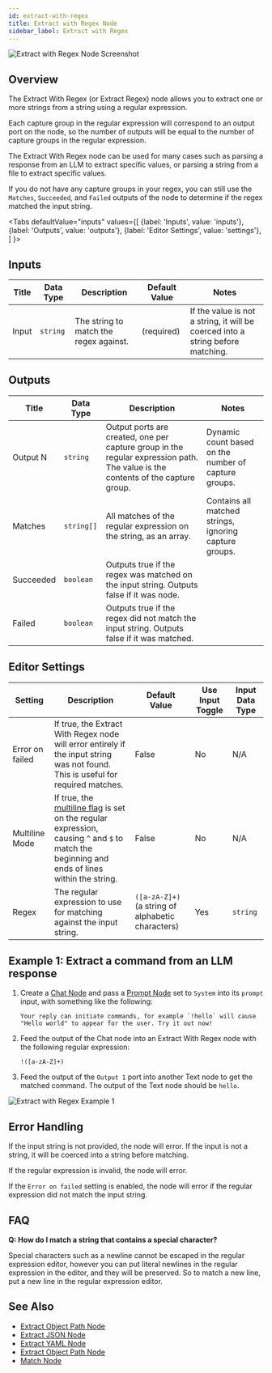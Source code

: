 ```yaml
---
id: extract-with-regex
title: Extract with Regex Node
sidebar_label: Extract with Regex
---
```



![Extract with Regex Node Screenshot](./assets/extract-with-regex-node.png)

## Overview

The Extract With Regex (or Extract Regex) node allows you to extract one or more strings from a string using a regular expression.

Each capture group in the regular expression will correspond to an output port on the node, so the number of outputs will be equal to the number of capture groups in the regular expression.

The Extract With Regex node can be used for many cases such as parsing a response from an LLM to extract specific values, or parsing a string from a file to extract specific values.

If you do not have any capture groups in your regex, you can still use the `Matches`, `Succeeded`, and `Failed` outputs of the node to determine if the regex matched the input string.

<Tabs
  defaultValue="inputs"
  values={[
    {label: 'Inputs', value: 'inputs'},
    {label: 'Outputs', value: 'outputs'},
    {label: 'Editor Settings', value: 'settings'},
  ]
}>

<TabItem value="inputs">

## Inputs

| Title | Data Type | Description                            | Default Value | Notes                                                                           |
| ----- | --------- | -------------------------------------- | ------------- | ------------------------------------------------------------------------------- |
| Input | `string`  | The string to match the regex against. | (required)    | If the value is not a string, it will be coerced into a string before matching. |

</TabItem>

<TabItem value="outputs">

## Outputs

| Title     | Data Type  | Description                                                                                                                     | Notes                                                  |
| --------- | ---------- | ------------------------------------------------------------------------------------------------------------------------------- | ------------------------------------------------------ |
| Output N  | `string`   | Output ports are created, one per capture group in the regular expression path. The value is the contents of the capture group. | Dynamic count based on the number of capture groups.   |
| Matches   | `string[]` | All matches of the regular expression on the string, as an array.                                                               | Contains all matched strings, ignoring capture groups. |
| Succeeded | `boolean`  | Outputs true if the regex was matched on the input string. Outputs false if it was node.                                        |                                                        |
| Failed    | `boolean`  | Outputs true if the regex did not match the input string. Outputs false if it was matched.                                      |                                                        |

</TabItem>

<TabItem value="settings">

## Editor Settings

| Setting         | Description                                                                                                                                                                                                                                        | Default Value                                     | Use Input Toggle | Input Data Type |
| --------------- | -------------------------------------------------------------------------------------------------------------------------------------------------------------------------------------------------------------------------------------------------- | ------------------------------------------------- | ---------------- | --------------- |
| Error on failed | If true, the Extract With Regex node will error entirely if the input string was not found. This is useful for required matches.                                                                                                                   | False                                             | No               | N/A             |
| Multiline Mode  | If true, the [multiline flag](https://developer.mozilla.org/en-US/docs/Web/JavaScript/Reference/Global_Objects/RegExp/multiline) is set on the regular expression, causing `^` and `$` to match the beginning and ends of lines within the string. | False                                             | No               | N/A             |
| Regex           | The regular expression to use for matching against the input string.                                                                                                                                                                               | `([a-zA-Z]+)` (a string of alphabetic characters) | Yes              | `string`        |

</TabItem>

</Tabs>

## Example 1: Extract a command from an LLM response

1. Create a [Chat Node](./chat.mdx) and pass a [Prompt Node](./text.mdx) set to `System` into its `prompt` input, with something like the following:
   ```
   Your reply can initiate commands, for example `!hello` will cause "Hello world" to appear for the user. Try it out now!
   ```
2. Feed the output of the Chat node into an Extract With Regex node with the following regular expression:
   ```
   !([a-zA-Z]+)
   ```
3. Feed the output of the `Output 1` port into another Text node to get the matched command. The output of the Text node should be `hello`.

![Extract with Regex Example 1](./assets/extract-with-regex-node-example-01.png)

## Error Handling

If the input string is not provided, the node will error. If the input is not a string, it will be coerced into a string before matching.

If the regular expression is invalid, the node will error.

If the `Error on failed` setting is enabled, the node will error if the regular expression did not match the input string.

## FAQ

**Q: How do I match a string that contains a special character?**

Special characters such as a newline cannot be escaped in the regular expression editor, however you can put literal newlines in the regular expression in the editor, and they will be preserved. So to match a new line, put a new line in the regular expression editor.

## See Also

- [Extract Object Path Node](./extract-object-path.mdx)
- [Extract JSON Node](./extract-json.mdx)
- [Extract YAML Node](./extract-yaml.mdx)
- [Extract Object Path Node](./extract-object-path.mdx)
- [Match Node](./match.mdx)
